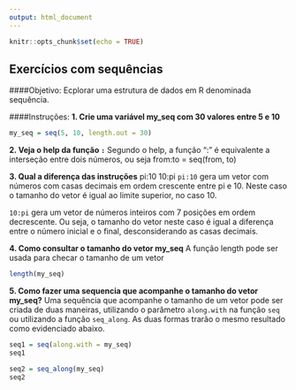 ```yaml
---
output: html_document
---
```


```r
knitr::opts_chunk$set(echo = TRUE)
```

## Exercícios com sequências

####Objetivo:
Ecplorar uma estrutura de dados em R denominada sequência.

####Instruções:
**1. Crie uma variável my_seq com 30 valores entre 5 e 10**
```r
my_seq = seq(5, 10, length.out = 30)
```

**2. Veja o help da função `:`**
Segundo o help, a função ":" é equivalente a interseção entre dois números, ou seja from:to = seq(from, to)

**3. Qual a diferença das instruções**
    pi:10
    10:pi
`pi:10` gera um vetor com números com casas decimais em ordem crescente entre pi e 10. Neste caso o tamanho do vetor é igual ao limite superior, no caso 10.

`10:pi` gera um vetor de números inteiros com 7 posições em ordem decrescente. Ou seja, o tamanho do vetor neste caso é igual a diferença entre o número inicial e o final, desconsiderando as casas decimais.

**4. Como consultar o tamanho do vetor my_seq**
A função length pode ser usada para checar o tamanho de um vetor
```r
length(my_seq)
```

**5. Como fazer uma sequencia que acompanhe o tamanho do vetor my_seq?**
Uma sequência que acompanhe o tamanho de um vetor pode ser criada de duas maneiras, utilizando o parâmetro `along.with` na função `seq` ou utilizando a função `seq_along`. As duas formas trarão o mesmo resultado como evidenciado abaixo. 

```r
seq1 = seq(along.with = my_seq)
seq1

seq2 = seq_along(my_seq)
seq2
```